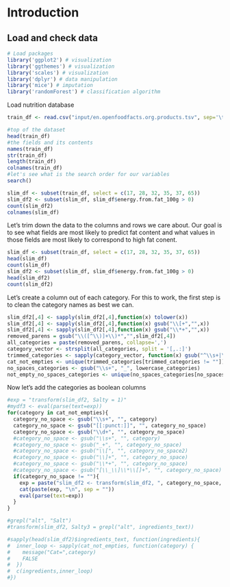 # Introduction

## Load and check data

```r
# Load packages
library('ggplot2') # visualization
library('ggthemes') # visualization
library('scales') # visualization
library('dplyr') # data manipulation
library('mice') # imputation
library('randomForest') # classification algorithm
```

Load nutrition database

```r
train_df <- read.csv("input/en.openfoodfacts.org.products.tsv", sep='\t', stringsAsFactors = FALSE);

#top of the dataset
head(train_df)
#the fields and its contents
names(train_df)
str(train_df)
length(train_df)
colnames(train_df)
#let's see what is the search order for our variables
search()

slim_df <- subset(train_df, select = c(17, 28, 32, 35, 37, 65))
slim_df2 <- subset(slim_df, slim_df$energy.from.fat_100g > 0)
count(slim_df2)
colnames(slim_df)
```
Let's trim down the data to the columns and rows we care about. Our goal is to see what fields are most likely to predict fat content and what values in those fields are most likely to correspond to high fat conent. 
```r
slim_df <- subset(train_df, select = c(17, 28, 32, 35, 37, 65))
head(slim_df)
count(slim_df)
slim_df2 <- subset(slim_df, slim_df$energy.from.fat_100g > 0)
head(slim_df2)
count(slim_df2)
```

Let's create a column out of each category. For this to work, the first step is to clean the category names as best we can.

```r
slim_df2[,4] <- sapply(slim_df2[,4],function(x) tolower(x))
slim_df2[,4] <- sapply(slim_df2[,4],function(x) gsub("\\[+","",x))
slim_df2[,4] <- sapply(slim_df2[,4],function(x) gsub("\\*+","",x))
removed_parens = gsub("\\([^\\)]+\\)*","",slim_df2[,4])
all_categories = paste(removed_parens, collapse=',')
category_vector <- strsplit(all_categories, split = '[,.:]')
trimmed_categories <- sapply(category_vector, function(x) gsub("^\\s+|\\s+$", "", x))
cat_not_empties <- unique(trimmed_categories[trimmed_categories != ""])
no_spaces_categories <- gsub("\\s+", "_", lowercase_categories) 
not_empty_no_spaces_categories <- unique(no_spaces_categories[no_spaces_categories != ""])
```

Now let's add the categories as boolean columns

```r
#exp = "transform(slim_df2, Salty = 1)"
#mydf3 <- eval(parse(text=exp))
for(category in cat_not_empties){
  category_no_space <- gsub("\\s+", "", category)
  category_no_space <- gsub("[[:punct:]]", "", category_no_space)
  category_no_space <- gsub("\\d+", "", category_no_space)
  #category_no_space <- gsub("\\s+", "", category)
  #category_no_space <- gsub("_+", "", category_no_space)
  #category_no_space <- gsub("\\[", "", category_no_space2)
  #category_no_space <- gsub("\\]+", "", category_no_space)
  #category_no_space <- gsub("\\*+", "", category_no_space)
  #category_no_space <- gsub("[\\_\\]\\*\\[]+", "", category_no_space)
  if(category_no_space != ""){
    exp = paste("slim_df2 <- transform(slim_df2, ", category_no_space, "= grepl(\"", category, "\", ingredients_text))", sep = "")
    cat(paste(exp, "\n", sep = ""))
    eval(parse(text=exp))
  }
}

#grepl("alt", "Salt")
#transform(slim_df2, Salty3 = grepl("alt", ingredients_text))

#sapply(head(slim_df2)$ingredients_text, function(ingredients){
#  inner_loop <- sapply(cat_not_empties, function(category) {
#    message("Cat=",category)
#    FALSE
#  })
#  c(ingredients,inner_loop)
#})
```
